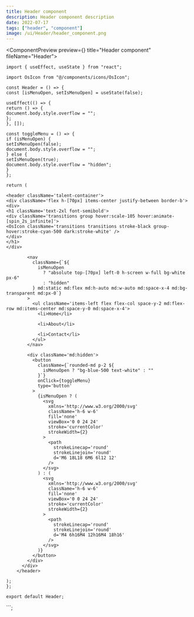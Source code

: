 ```yaml
---
title: Header component
description: Header component description
date: 2022-07-17
tags: ["header", "component"]
image: /ui/Header/header_component.png
---
```


<ComponentPreview preview={<UIHeader />} title="Header component" fileName="Header">
```tsx
import { useEffect, useState } from "react";

import OsIcon from "@/components/icons/OsIcon";

const Header = () => {
const [isMenuOpen, setIsMenuOpen] = useState(false);

useEffect(() => {
return () => {
document.body.style.overflow = "";
};
}, []);

const toggleMenu = () => {
if (isMenuOpen) {
setIsMenuOpen(false);
document.body.style.overflow = "";
} else {
setIsMenuOpen(true);
document.body.style.overflow = "hidden";
}
};

return (

<header className='talent-container'>
<div className='flex h-[70px] items-center justify-between border-b'>
<div>
<h1 className='text-2xl font-semibold'>
<div className='transitions group hover:scale-105 hover:animate-[spin_2s_infinite]'>
<OsIcon className='transitions transitions stroke-black group-hover:stroke-cyan-500 dark:stroke-white' />
</div>
</h1>
</div>

        <nav
          className={`${
            isMenuOpen
              ? "absolute top-[70px] left-0 h-screen w-full bg-white px-6"
              : "hidden"
          } md:static md:flex md:h-auto md:w-auto md:space-x-4 md:bg-transparent md:px-0`}
        >
          <ul className='items-left flex flex-col space-y-2 md:flex-row md:items-center md:space-y-0 md:space-x-4'>
            <li>Home</li>

            <li>About</li>

            <li>Contact</li>
          </ul>
        </nav>

        <div className='md:hidden'>
          <button
            className={`rounded-md p-2 ${
              isMenuOpen ? "bg-blue-500 text-white" : ""
            }`}
            onClick={toggleMenu}
            type='button'
          >
            {isMenuOpen ? (
              <svg
                xmlns='http://www.w3.org/2000/svg'
                className='h-6 w-6'
                fill='none'
                viewBox='0 0 24 24'
                stroke='currentColor'
                strokeWidth={2}
              >
                <path
                  strokeLinecap='round'
                  strokeLinejoin='round'
                  d='M6 18L18 6M6 6l12 12'
                />
              </svg>
            ) : (
              <svg
                xmlns='http://www.w3.org/2000/svg'
                className='h-6 w-6'
                fill='none'
                viewBox='0 0 24 24'
                stroke='currentColor'
                strokeWidth={2}
              >
                <path
                  strokeLinecap='round'
                  strokeLinejoin='round'
                  d='M4 6h16M4 12h16M4 18h16'
                />
              </svg>
            )}
          </button>
        </div>
      </div>
    </header>

);
};

export default Header;
```
</ComponentPreview>
```;
